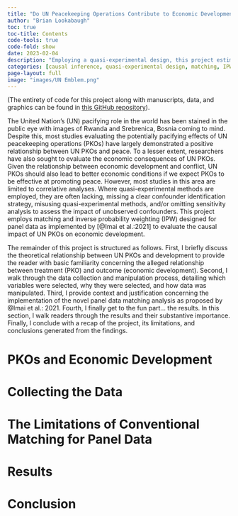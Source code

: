 ```yaml
---
title: "Do UN Peacekeeping Operations Contribute to Economic Development?"
author: "Brian Lookabaugh"
toc: true
toc-title: Contents
code-tools: true
code-fold: show
date: 2023-02-04
description: "Employing a quasi-experimental design, this project estimates the causal impact of UN peacekeeping operation deployments and withdrawals on economic development."
categories: [causal inference, quasi-experimental design, matching, IPW, panel data, sensitivity analysis]
page-layout: full
image: "images/UN Emblem.png"
---
```


(The entirety of code for this project along with manuscripts, data, and graphics can be found in [this GitHub repository](https://github.com/Brian-Lookabaugh/UN-PKOs-Project)).

The United Nation's (UN) pacifying role in the world has been stained in the public eye with images of Rwanda and Srebrenica, Bosnia coming to mind. Despite this, most studies evaluating the potentially pacifying effects of UN peacekeeping operations (PKOs) have largely demonstrated a positive relationship between UN PKOs and peace. To a lesser extent, researchers have also sought to evaluate the economic consequences of UN PKOs. Given the relationship between economic development and conflict, UN PKOs should also lead to better economic conditions if we expect PKOs to be effective at promoting peace. However, most studies in this area are limited to correlative analyses. Where quasi-experimental methods are employed, they are often lacking, missing a clear confounder identification strategy, misusing quasi-experimental methods, and/or omitting sensitivity analysis to assess the impact of unobserved confounders. This project employs matching and inverse probability weighting (IPW) designed for panel data as implemented by [@Imai et al.:2021] to evaluate the causal impact of UN PKOs on economic development.

The remainder of this project is structured as follows. First, I briefly discuss the theoretical relationship between UN PKOs and development to provide the reader with basic familiarity concerning the alleged relationship between treatment (PKO) and outcome (economic development). Second, I walk through the data collection and manipulation process, detailing which variables were selected, why they were selected, and how data was manipulated. Third, I provide context and justification concerning the implementation of the novel panel data matching analysis as proposed by @Imai et al.: 2021. Fourth, I finally get to the fun part... the results. In this section, I walk readers through the results and their substantive importance. Finally, I conclude with a recap of the project, its limitations, and conclusions generated from the findings.

# PKOs and Economic Development

# Collecting the Data

# The Limitations of Conventional Matching for Panel Data

# Results

# Conclusion
